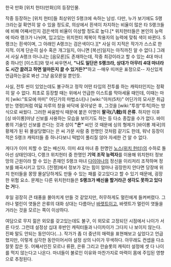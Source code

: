 한국 만화 [위치 헌터(만화)]의 등장인물. 

작중 등장하는 [위치 헌터]들 최상위인 S랭크에 속하는 남성. 다만, 누가 보기에도 S랭크라는걸 확연히 알 수 있을 정도로, 의상에서 흰색이 차지하는 비율이 많은 타 S랭크들에 비해 어째서인지 검은색의 비율이 이상할 정도로 높다.[* 위치헌터들은 본인의 능력에 따라 랭크가 나뉘며, 입고있는 위치헌터 제복이 착용자의 능력에 맞춰 색이 바뀐다. S랭크는 흰색이며, 그 아래인 A랭크는 검은색이다.][* 사실 이 지적은 작가가 스스로 한 지적. 이게 단순히 실수 혹은 개그일지, 아니면 [복선]일지는 아직까진 알 수 없다.] 그래서 사실 A랭크 아니냐는 [음모론]도 존재하는데, 작중 최강이라고 할 수 있는 4대 마녀 중 하나인 [이스트]와 맞서 싸우면서, '''"나도 일단은 S랭크라, 상대가 아무리 4대 마녀라도 시간 끌려고 하면 얼마든지 끌 수 있거든?"'''하고 --매우 띠꺼운 표정으로-- 자신있게 언급하는걸로 봐선 그냥 음모론일 뿐인듯.

사실, 전투 씬이 있었는데도 불구하고 정작 어떤 타입의 전투를 하는 캐릭터인지는 정확히 알 수 없다. 최초로 등장할 때는 위에서 언급한 이스트를 막아세울 때인데, 이때는 마치 [wiki:"토모에 마미" 어딘가의 마법소녀]나 [wiki:"아처(5차)" 어딘가의 모사꾼 취급받는 영령]처럼 여덟 자루의 창을 바닥에 꽂아넣은 후, 그것을 [wiki:"투창"투척]하는 방식으로 싸웠다. 그러한 싸움방식 때문에 붙은 이명이 '''팔극(八戟)의 은류'''. 하지만 이후 [싱 바이롱]마냥 신보를 사용하는 모습을 보이기도 하는 등 다소 종잡을 수가 없다. 바이롱의 기술인 신보를 쓴다는 것과 성이 '''"은"''' 씨인 것 때문에 싱의 형제가 [바이롱 제국]의 황제가 된 뒤 몰살당했다는 은 씨 가문 사람 중 한명인 것처럼 같기도 한데, 워냑 등장이 적은 S랭크 캐릭터들 중 하나다보니 떡밥이 풀리질 않아 자세한 건 알 수 없다.

게다가 이미 피할 수 없는 배신자. 이미 4대 마녀 중 한명인 [[노스(위치 헌터)]]의 수하로 돌아선 상태인데다, C랭크 위치헌터 중 한명인 '''기억 조작 능력자'''를 이용해 위치헌터 정보망의 근원이라 할 수 있는 존재인 S랭크 마녀 [[다이아나]]의 정신을 이리저리 조작하며 정보를 왜곡시키고 있다. [전쟁]에서 정보가 갖는 힘이 얼마나 굉장한지 안다면 당장에 위치 헌터들을 몽땅 몰살당하게도 만들 수 있는 패를 갖고있다고 할 수 있기 때문에, 굉장한 위험 요소. 문제는 다른 위치헌터들은 '''S랭크가 배신을 할거라곤 생각도 못하고 있다는 거'''다. 

후일 굉장히 큰 태풍을 몰아치게 만들 것 같았지만, 허무하게도 멀린에게 들켜버렸다. 그러나 멀린이 엿들은 은류의 대화 상대는 다름아닌 [[바렛트]]이고, 바렛트가 멀린이 엿들을 거라는 것을 모르는 쪽이 이상하다.

여담으로 무지 젊은 외모를 갖고있는데도 불구, 이 외모로 고정되던 시점에서 나이가 서른 다섯. 그런데 설정상 십대 후반인 캐릭터들과 나이차이가 그다지 나 보이지 않는다. 진짜 말도 안되는 동안이다(...). 작가가 좀 더 중년의 매력을 표현해보고 싶었다고 언급했지만, 이렇게 심각한 동안이어서야 설정 상의 나이가 무색하다. 아무래도 컨셉을 다소 잘못 잡은 듯. 어째서인진 모르나 류환, 은류 그리고 란슬롯의 캐릭터 설정에 셋 다 나이를 먹지 않는다고 나온다. 마녀들이 불로인 이유와 마찬가지로 마력이 몸에 주입된 영향으로 추정된다.
